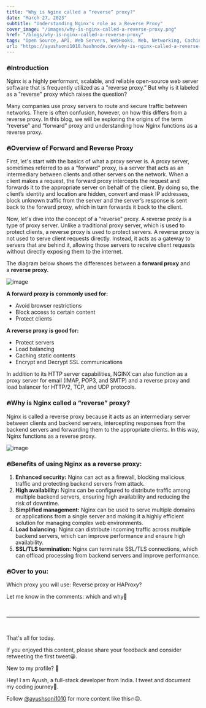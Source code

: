 ```yaml
---
title: "Why is Nginx called a “reverse” proxy?"
date: "March 27, 2023"
subtitle: "Understanding Nginx's role as a Reverse Proxy"
cover_image: "/images/why-is-nginx-called-a-reverse-proxy.png"
href: "/blogs/why-is-nginx-called-a-reverse-proxy"
tags: "Open Source, API, Web Servers, WebHooks, Web, Networking, Caching, Load Balancer, Proxy Server"
url: "https://ayushsoni1010.hashnode.dev/why-is-nginx-called-a-reverse-proxy"
---
```


### 🔥**Introduction**

Nginx is a highly performant, scalable, and reliable open-source web server software that is frequently utilized as a "reverse proxy.” But why is it labeled as a "reverse" proxy which raises the question?

Many companies use proxy servers to route and secure traffic between networks. There is often confusion, however, on how this differs from a reverse proxy. In this blog, we will be exploring the origins of the term “reverse” and “forward” proxy and understanding how Nginx functions as a reverse proxy.

### 🔥**Overview of Forward and Reverse Proxy**

First, let's start with the basics of what a proxy server is. A proxy server, sometimes referred to as a “forward” proxy, is a server that acts as an intermediary between clients and other servers on the network. When a client makes a request, the forward proxy intercepts the request and forwards it to the appropriate server on behalf of the client. By doing so, the client’s identity and location are hidden, convert and mask IP addresses, block unknown traffic from the server and the server’s response is sent back to the forward proxy, which in turn forwards it back to the client.

Now, let's dive into the concept of a "reverse" proxy. A reverse proxy is a type of proxy server. Unlike a traditional proxy server, which is used to protect clients, a reverse proxy is used to protect servers. A reverse proxy is not used to serve client requests directly. Instead, it acts as a gateway to servers that are behind it, allowing those servers to receive client requests without directly exposing them to the internet.

The diagram below shows the differences between a **forward proxy** and a **reverse proxy.**

![image](https://user-images.githubusercontent.com/76895975/228149345-fdbee27e-5628-40a9-9798-83663af68055.png)

**A forward proxy is commonly used for:**

- Avoid browser restrictions
- Block access to certain content
- Protect clients

**A reverse proxy is good for:**

- Protect servers
- Load balancing
- Caching static contents
- Encrypt and Decrypt SSL communications

In addition to its HTTP server capabilities, NGINX can also function as a proxy server for email (IMAP, POP3, and SMTP) and a reverse proxy and load balancer for HTTP/2, TCP, and UDP protocols.

### 🔥**Why is Nginx called a “reverse” proxy?**

Nginx is called a reverse proxy because it acts as an intermediary server between clients and backend servers, intercepting responses from the backend servers and forwarding them to the appropriate clients. In this way, Nginx functions as a reverse proxy.

![image](https://user-images.githubusercontent.com/76895975/228149289-7627a407-ef54-497c-bd43-b037dd00a19b.png)

### 🔥Benefits of using Nginx as a reverse proxy:

1. **Enhanced security:** Nginx can act as a firewall, blocking malicious traffic and protecting backend servers from attack.
2. **High availability:** Nginx can be configured to distribute traffic among multiple backend servers, ensuring high availability and reducing the risk of downtime.
3. **Simplified management:** Nginx can be used to serve multiple domains or applications from a single server and making it a highly efficient solution for managing complex web environments.
4. **Load balancing:** Nginx can distribute incoming traffic across multiple backend servers, which can improve performance and ensure high availability.
5. **SSL/TLS termination:** Nginx can terminate SSL/TLS connections, which can offload processing from backend servers and improve performance.

### 🔥Over to you:

Which proxy you will use: Reverse proxy or HAProxy?

Let me know in the comments: which and why🤔

&nbsp;
&nbsp;

---

&nbsp;
&nbsp;

That's all for today.

If you enjoyed this content, please share your feedback and consider retweeting the first tweet😀.

New to my profile? 🎉

Hey! I am Ayush, a full-stack developer from India. I tweet and document my coding journey🌸.

Follow [@ayushsoni1010](https://twitter.com/ayushsoni1010) for more content like this🔥😉.
